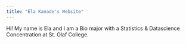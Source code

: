 ```yaml
---
title: "Ela Kanade's Website"
---
```


Hi! My name is Ela and I am a Bio major with a Statistics & Datascience Concentration at St. Olaf College.
